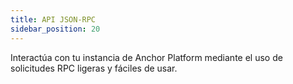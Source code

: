 ```yaml
---
title: API JSON-RPC
sidebar_position: 20
---
```



Interactúa con tu instancia de Anchor Platform mediante el uso de solicitudes RPC ligeras y fáciles de usar.

<DocCardList />

